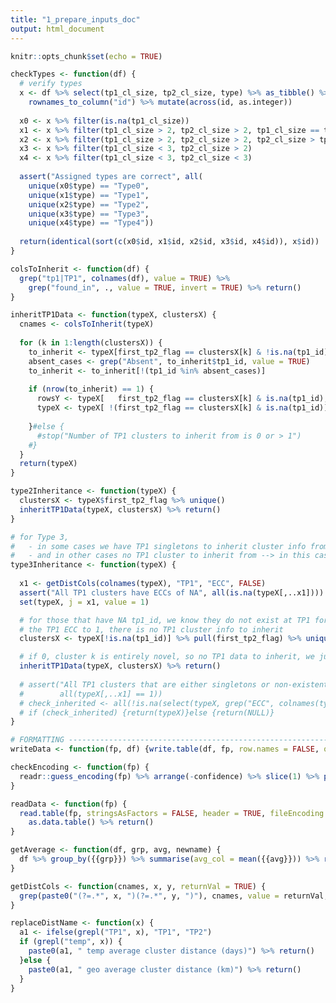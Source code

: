 ---
title: "1_prepare_inputs_doc"
output: html_document
---

```{r setup, include=FALSE}
knitr::opts_chunk$set(echo = TRUE)
```

```{r eval=FALSE}
checkTypes <- function(df) {
  # verify types
  x <- df %>% select(tp1_cl_size, tp2_cl_size, type) %>% as_tibble() %>% 
    rownames_to_column("id") %>% mutate(across(id, as.integer))
  
  x0 <- x %>% filter(is.na(tp1_cl_size))
  x1 <- x %>% filter(tp1_cl_size > 2, tp2_cl_size > 2, tp1_cl_size == tp2_cl_size)
  x2 <- x %>% filter(tp1_cl_size > 2, tp2_cl_size > 2, tp2_cl_size > tp1_cl_size)
  x3 <- x %>% filter(tp1_cl_size < 3, tp2_cl_size > 2)
  x4 <- x %>% filter(tp1_cl_size < 3, tp2_cl_size < 3)
  
  assert("Assigned types are correct", all(
    unique(x0$type) == "Type0", 
    unique(x1$type) == "Type1", 
    unique(x2$type) == "Type2", 
    unique(x3$type) == "Type3", 
    unique(x4$type) == "Type4"))
  
  return(identical(sort(c(x0$id, x1$id, x2$id, x3$id, x4$id)), x$id))
}

colsToInherit <- function(df) {
  grep("tp1|TP1", colnames(df), value = TRUE) %>% 
    grep("found_in", ., value = TRUE, invert = TRUE) %>% return()
}

inheritTP1Data <- function(typeX, clustersX) {
  cnames <- colsToInherit(typeX)
  
  for (k in 1:length(clustersX)) {
    to_inherit <- typeX[first_tp2_flag == clustersX[k] & !is.na(tp1_id), ..cnames] %>% unique()
    absent_cases <- grep("Absent", to_inherit$tp1_id, value = TRUE)
    to_inherit <- to_inherit[!(tp1_id %in% absent_cases)]
    
    if (nrow(to_inherit) == 1) {
      rowsY <- typeX[   first_tp2_flag == clustersX[k] & is.na(tp1_id), -(..cnames)] %>% cbind(to_inherit)
      typeX <- typeX[ !(first_tp2_flag == clustersX[k] & is.na(tp1_id)) ] %>% bind_rows(., rowsY)
      
    }#else {
      #stop("Number of TP1 clusters to inherit from is 0 or > 1")
    #}  
  }
  return(typeX)
}

type2Inheritance <- function(typeX) {
  clustersX <- typeX$first_tp2_flag %>% unique()
  inheritTP1Data(typeX, clustersX) %>% return()
}

# for Type 3, 
#   - in some cases we have TP1 singletons to inherit cluster info from (but no ECC), TP1 ECC := 1
#   - and in other cases no TP1 cluster to inherit from --> in this case, TP1 ECC := 1
type3Inheritance <- function(typeX) {
  
  x1 <- getDistCols(colnames(typeX), "TP1", "ECC", FALSE)
  assert("All TP1 clusters have ECCs of NA", all(is.na(typeX[,..x1])))
  set(typeX, j = x1, value = 1)

  # for those that have NA tp1_id, we know they do not exist at TP1 for Type 3, so we just set
  # the TP1 ECC to 1, there is no TP1 cluster info to inherit
  clustersX <- typeX[!is.na(tp1_id)] %>% pull(first_tp2_flag) %>% unique()

  # if 0, cluster k is entirely novel, so no TP1 data to inherit, we just force ECCs to be 1
  inheritTP1Data(typeX, clustersX) %>% return()
  
  # assert("All TP1 clusters that are either singletons or non-existent have value 1",
  #        all(typeX[,..x1] == 1))
  # check_inherited <- all(!is.na(select(typeX, grep("ECC", colnames(typeX)))))
  # if (check_inherited) {return(typeX)}else {return(NULL)}
}

# FORMATTING -------------------------------------------------------------------------------------
writeData <- function(fp, df) {write.table(df, fp, row.names = FALSE, quote = FALSE, sep = "\t")}

checkEncoding <- function(fp) {
  readr::guess_encoding(fp) %>% arrange(-confidence) %>% slice(1) %>% pull(encoding) %>% return()
}

readData <- function(fp) {
  read.table(fp, stringsAsFactors = FALSE, header = TRUE, fileEncoding = checkEncoding(fp)) %>% 
    as.data.table() %>% return()
}

getAverage <- function(df, grp, avg, newname) {
  df %>% group_by({{grp}}) %>% summarise(avg_col = mean({{avg}})) %>% rename_at(2, ~newname)
}

getDistCols <- function(cnames, x, y, returnVal = TRUE) {
  grep(paste0("(?=.*", x, ")(?=.*", y, ")"), cnames, value = returnVal, perl = TRUE) %>% return()
}

replaceDistName <- function(x) {
  a1 <- ifelse(grepl("TP1", x), "TP1", "TP2")
  if (grepl("temp", x)) {
    paste0(a1, " temp average cluster distance (days)") %>% return()
  }else {
    paste0(a1, " geo average cluster distance (km)") %>% return()
  }
}

```
